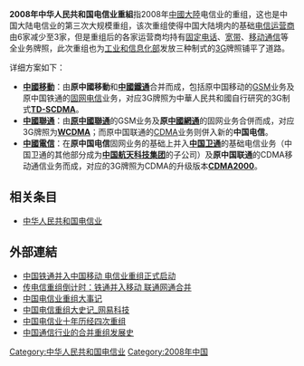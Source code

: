 {{noteTA
|G1=IT
}}
'''2008年中华人民共和国电信业重組'''指2008年[[中國大陸|中國大陸]]电信业的重组，这也是中国大陆电信业的第三次大规模重组，该次重组使得中国大陆境内的基础[[电信运营商|电信运营商]]由6家减少至3家，但是重组后的各家运营商均持有[[固定电话|固定电话]]、[[宽带|宽带]]、[[移动通信|移动通信]]等全业务牌照，此次重组也为[[工业和信息化部|工业和信息化部]]发放三种制式的[[3G|3G]]牌照铺平了道路。

详细方案如下：
*'''[[中國移動|中國移動]]'''：由'''原中國移動'''和'''[[中國鐵通|中國鐵通]]'''合并而成，包括原中国移动的[[GSM|GSM]]业务及原中国铁通的[[固网电信|固网电信]]业务，对应3G牌照为中華人民共和國自行研究的3G制式'''[[TD-SCDMA|TD-SCDMA]]'''。
*'''[[中國聯通|中國聯通]]'''：由'''[[中国联通_(2008年之前)|原中國聯通]]'''的GSM业务及'''原[[中國網通|中國網通]]'''的固网业务合併而成，对应3G牌照为'''[[WCDMA|WCDMA]]'''；而原中国联通的[[CDMA|CDMA]]业务则併入新的'''中国电信'''。
*'''[[中國電信|中國電信]]'''：在'''原中国电信'''固网业务的基础上并入'''[[中国卫通|中国卫通]]'''的基础电信业务（中国卫通的其他部分成为'''[[中国航天科技集团|中国航天科技集团]]'''的子公司）及'''原中国联通'''的CDMA移动通信业务而成，对应的3G牌照为CDMA的升级版本'''[[CDMA2000|CDMA2000]]'''。

==相关条目==
*[[中华人民共和国电信业|中华人民共和国电信业]]

==外部連結==
{{Wikisource|关于深化电信体制改革的通告}}
*[http://news.xinhuanet.com/fortune/2008-05/24/content_8240548.htm 中国铁通并入中国移动 电信业重组正式启动]{{Wayback|url=http://news.xinhuanet.com/fortune/2008-05/24/content_8240548.htm |date=20081024014706 }}
*[http://tech.sina.com.cn/t/2008-01-10/16171966542.shtml 传电信重组倒计时：铁通并入移动 联通网通合并]{{Wayback|url=http://tech.sina.com.cn/t/2008-01-10/16171966542.shtml |date=20130617113542 }}
*[https://archive.is/20141122031413/http://baike.c114.net/view.asp?id=10732-27BD88A0 中国电信业重组大事记]
*[http://tech.163.com/special/00092NOL/telecom_history.html 中国电信重组大史记_网易科技]{{Wayback|url=http://tech.163.com/special/00092NOL/telecom_history.html |date=20160305023244 }}
*[http://www.cww.net.cn/news/html/2009/11/4/2009114835379064.htm 中国电信业十年历经四次重组]{{Wayback|url=http://www.cww.net.cn/news/html/2009/11/4/2009114835379064.htm |date=20160814221013 }}
*[https://www.sohu.com/a/249692780_203761 中国通信行业的合并重组发展史]

{{中国移动}}
{{中国电信}}
{{中国联通}}

[[Category:中华人民共和国电信业|Category:中华人民共和国电信业]]
[[Category:2008年中国|Category:2008年中国]]